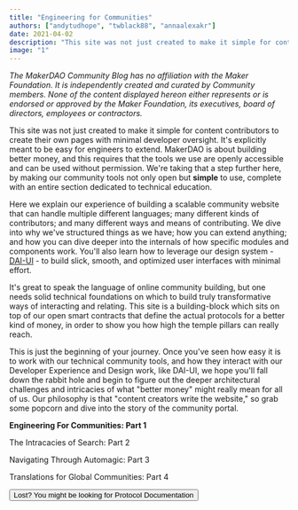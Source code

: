 ```yaml
---
title: "Engineering for Communities"
authors: ["andytudhope", "twblack88", "annaalexakr"]
date: 2021-04-02
description: "This site was not just created to make it simple for content contributors to create their own pages with minimal developer oversight. It's explicitly meant to be easy for engineers to extend. MakerDAO is about building better money, and this requires that the tools we use are openly accessible and can be used without permission."
image: "1"
---
```


_The MakerDAO Community Blog has no affiliation with the Maker Foundation. It is independently created and curated by Community members. None of the content displayed hereon either represents or is endorsed or approved by the Maker Foundation, its executives, board of directors, employees or contractors._

This site was not just created to make it simple for content contributors to create their own pages with minimal developer oversight.
It's explicitly meant to be easy for engineers to extend. MakerDAO is about building better money, and this requires that the tools
we use are openly accessible and can be used without permission. We're taking that a step further here, by making our community tools
not only open but **simple** to use, complete with an entire section dedicated to technical education.

Here we explain our experience of building a scalable community website that can handle multiple different languages;
many different kinds of contributors; and many different ways and means of contributing. We dive into why we've structured things as we have; how you
can extend anything; and how you can dive deeper into the internals of how specific modules and components work. You'll also learn how to
leverage our design system - [DAI-UI](https://github.com/makerdao/dai-ui) - to build slick, smooth, and optimized user interfaces with minimal effort.

It's great to speak the language of online community building, but one needs solid technical foundations on which to build truly transformative
ways of interacting and relating. This site is a building-block which sits on top of our open smart contracts that
define the actual protocols for a better kind of money, in order to show you how high the temple pillars can really reach.

This is just the beginning of your journey. Once you've seen how easy it is to work with our technical community tools, and how they
interact with our Developer Experience and Design work, like DAI-UI, we hope you'll fall down the rabbit hole
and begin to figure out the deeper architectural challenges and intricacies of what "better money" might really mean for all of us. Our philosophy is that
"content creators write the website," so grab some popcorn and dive into the story of the community portal.

<List>


<Link to="/en/blog/community/Engineering-for-communities">


**Engineering For Communities: Part 1**

</Link>


<Link to="/en/blog/community/eng-search">


The Intracacies of Search: Part 2

</Link>


<Link to="/en/blog/community/eng-navigation">


Navigating Through Automagic: Part 3

</Link>


<Link to="/en/blog/community/eng-language">


Translations for Global Communities: Part 4

</Link>


</List>


<Button to="https://docs.makerdao.com" primary>
  Lost? You might be looking for Protocol Documentation
</Button>
